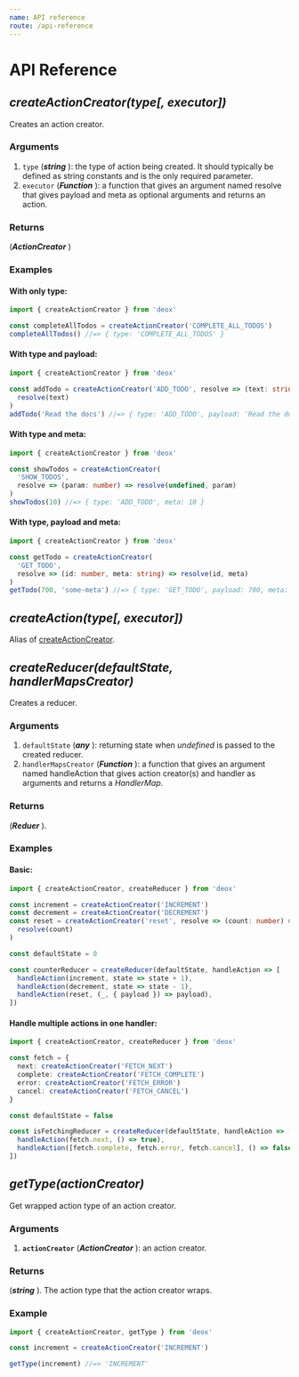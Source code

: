 ```yaml
---
name: API reference
route: /api-reference
---
```


# API Reference

## _createActionCreator(type[, executor])_

Creates an action creator.

### Arguments

1. `type` (**_string_** ): the type of action being created. It should typically be defined as string constants and is the only required parameter.
2. `executor` (**_Function_** ): a function that gives an argument named resolve that gives payload and meta as optional arguments and returns an action.

### Returns

(**_ActionCreator_** )

### Examples

#### With only type:

```ts
import { createActionCreator } from 'deox'

const completeAllTodos = createActionCreator('COMPLETE_ALL_TODOS')
completeAllTodos() //=> { type: 'COMPLETE_ALL_TODOS' }
```

#### With type and payload:

```ts
import { createActionCreator } from 'deox'

const addTodo = createActionCreator('ADD_TODO', resolve => (text: string) =>
  resolve(text)
)
addTodo('Read the docs') //=> { type: 'ADD_TODO', payload: 'Read the docs' }
```

#### With type and meta:

```ts
import { createActionCreator } from 'deox'

const showTodos = createActionCreator(
  'SHOW_TODOS',
  resolve => (param: number) => resolve(undefined, param)
)
showTodos(10) //=> { type: 'ADD_TODO', meta: 10 }
```

#### With type, payload and meta:

```ts
import { createActionCreator } from 'deox'

const getTodo = createActionCreator(
  'GET_TODO',
  resolve => (id: number, meta: string) => resolve(id, meta)
)
getTodo(700, 'some-meta') //=> { type: 'GET_TODO', payload: 700, meta: 'some-meta' }
```

## _createAction(type[, executor])_

Alias of [createActionCreator](#createactioncreatortype-executor).

## _createReducer(defaultState, handlerMapsCreator)_

Creates a reducer.

### Arguments

1. `defaultState` (**_any_** ): returning state when _undefined_ is passed to the created reducer.
2. `handlerMapsCreator` (**_Function_** ): a function that gives an argument named handleAction that gives action creator(s) and handler as arguments and returns a _HandlerMap_.

### Returns

(**_Reduer_** ).

### Examples

#### Basic:

```ts
import { createActionCreator, createReducer } from 'deox'

const increment = createActionCreator('INCREMENT')
const decrement = createActionCreator('DECREMENT')
const reset = createActionCreator('reset', resolve => (count: number) =>
  resolve(count)
)

const defaultState = 0

const counterReducer = createReducer(defaultState, handleAction => [
  handleAction(increment, state => state + 1),
  handleAction(decrement, state => state - 1),
  handleAction(reset, (_, { payload }) => payload),
])
```

#### Handle multiple actions in one handler:

```ts
import { createActionCreator, createReducer } from 'deox'

const fetch = {
  next: createActionCreator('FETCH_NEXT')
  complete: createActionCreator('FETCH_COMPLETE')
  error: createActionCreator('FETCH_ERROR')
  cancel: createActionCreator('FETCH_CANCEL')
}

const defaultState = false

const isFetchingReducer = createReducer(defaultState, handleAction => [
  handleAction(fetch.next, () => true),
  handleAction([fetch.complete, fetch.error, fetch.cancel], () => false)
])
```

## _getType(actionCreator)_

Get wrapped action type of an action creator.

### Arguments

1. **`actionCreator`** (**_ActionCreator_** ): an action creator.

### Returns

(**_string_** ). The action type that the action creator wraps.

### Example

```ts
import { createActionCreator, getType } from 'deox'

const increment = createActionCreator('INCREMENT')

getType(increment) //=> 'INCREMENT'
```
